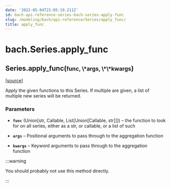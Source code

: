 ```yaml
---
date: '2022-05-04T21:05:19.211Z'
id: bach-api-reference-series-bach-series-apply-func
slug: /modeling/bach/api-reference/Series/apply_func/
title: apply_func
---
```


# bach.Series.apply_func

<div className="method">

<h2 className="signature-method"><span className="additional-name">Series.</span><span className="name">apply_func(</span><small className="parameter-list"><span className="parameter" id="func">func</span>, <span className="parameter" id="*">\*args</span>, <span className="parameter" id="**">\*\*kwargs</span></small>)</h2>


&#8203;<span className="view-source">[[source]](https://github.com/objectiv/objectiv-analytics/blob/main/bach/bach/series/series.py)</span>

<div className="content">

Apply the given functions to this Series.
If multiple are given, a list of multiple new series will be returned.


### Parameters

* **`func`** (Union[str, Callable, List[Union[Callable, str]]]) – the function to look for on all series, either as a str, or callable,
or a list of such


* **`args`** – Positional arguments to pass through to the aggregation function


* **`kwargs`** – Keyword arguments to pass through to the aggregation function




:::warning

You should probably not use this method directly.


:::


</div>


</div>
